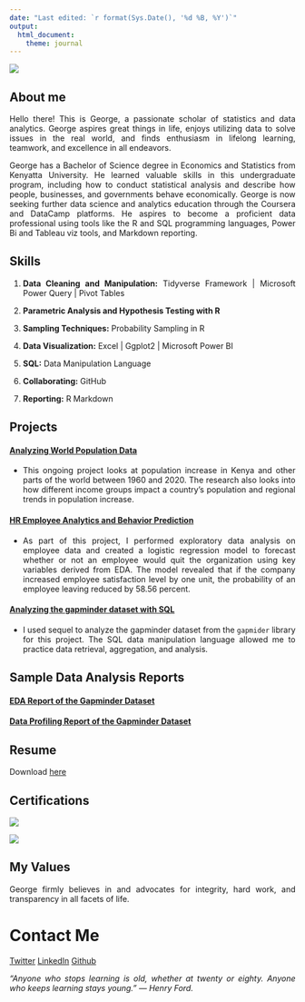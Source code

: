 ```yaml
---
date: "Last edited: `r format(Sys.Date(), '%d %B, %Y')`"
output:
  html_document:
    theme: journal
---
```

<style>
body {
text-align: justify}
</style>

![](graphics/me.jpg)


## About me

Hello there! This is George, a passionate scholar of statistics and data analytics. George aspires great things in life, enjoys utilizing data to solve issues in the real world, and finds enthusiasm in lifelong learning, teamwork, and excellence in all endeavors.

George has a Bachelor of Science degree in Economics and Statistics from Kenyatta University. He learned valuable skills in this undergraduate program, including how to conduct statistical analysis and describe how people, businesses, and governments behave economically. George is now seeking further data science and analytics education through the Coursera and DataCamp platforms. He aspires to become a proficient data professional using tools like the R and SQL programming languages, Power Bi and Tableau viz tools, and Markdown reporting.

## Skills
<style>
body {
text-align: left}
</style>
1. **Data Cleaning and Manipulation:** Tidyverse Framework | Microsoft Power Query | Pivot Tables

2. **Parametric Analysis and Hypothesis Testing with R**

3. **Sampling Techniques:** Probability Sampling in R

4. **Data Visualization:** Excel | Ggplot2 | Microsoft Power BI

5. **SQL:** Data Manipulation Language

6. **Collaborating:** GitHub

7. **Reporting:** R Markdown

<style>
body {
text-align: justify}
</style>
## Projects

#### [Analyzing World Population Data](content/script.html)
* This ongoing project looks at population increase in Kenya and other parts of the world between 1960 and 2020. The research also looks into how different income groups impact a country's population and regional trends in population increase.

#### [HR Employee Analytics and Behavior Prediction](content/Project_Report.html)
* As part of this project, I performed exploratory data analysis on employee data and created a logistic regression model to forecast whether or not an employee would quit the organization using key variables derived from EDA. The model revealed that if the company increased employee satisfaction level by one unit, the probability of an employee leaving reduced by 58.56 percent.

#### [Analyzing the gapminder dataset with SQL](content/working-with-the-gapminder-dataset.html)
* I used sequel to analyze the gapminder dataset from the `gapmider` library for this project. The SQL data manipulation language allowed me to practice data retrieval, aggregation, and analysis.


## Sample Data Analysis Reports

#### [EDA Report of the Gapminder Dataset](content/gapminder_EDA_report3.html)
#### [Data Profiling Report of the Gapminder Dataset](content/gapminder_EDA_report2.html)


## Resume

Download [here](content/Ngugi.pdf)

## Certifications
![](graphics/foundation.jpg)

![](graphics/ask.jpg)

## My Values
George firmly believes in and advocates for integrity, hard work, and transparency in all facets of life.

# Contact Me
[Twitter](https://twitter.com/mwangi__george) [LinkedIn](https://www.linkedin.com/in/georgemwangikenya)    [Github](https://github.com/mwangi-george)

*“Anyone who stops learning is old, whether at twenty or eighty. Anyone who keeps learning stays young.” ― Henry Ford.*
